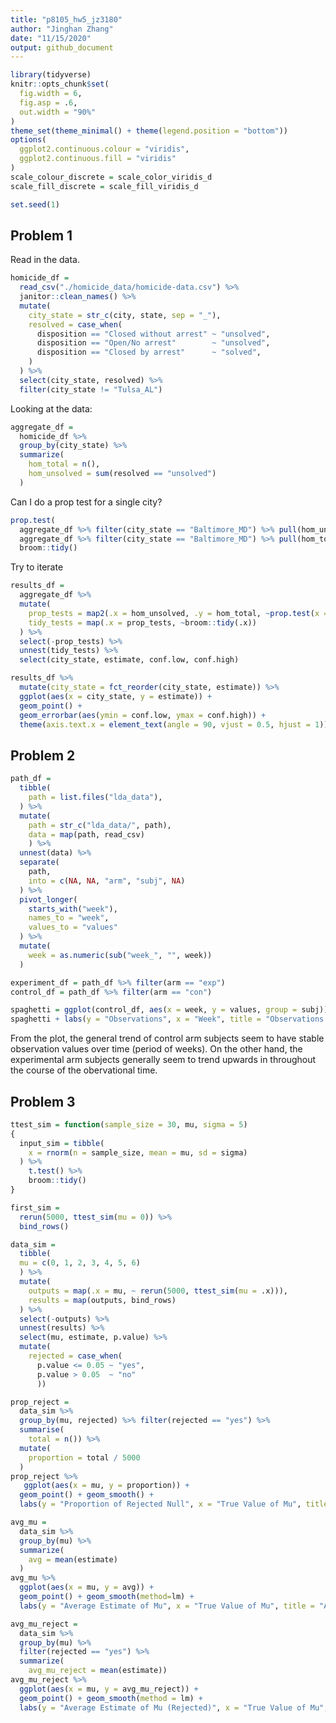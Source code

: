 ```yaml
---
title: "p8105_hw5_jz3180"
author: "Jinghan Zhang"
date: "11/15/2020"
output: github_document
---
```


```r
library(tidyverse)
knitr::opts_chunk$set(
  fig.width = 6,
  fig.asp = .6,
  out.width = "90%"
)
theme_set(theme_minimal() + theme(legend.position = "bottom"))
options(
  ggplot2.continuous.colour = "viridis",
  ggplot2.continuous.fill = "viridis"
)
scale_colour_discrete = scale_color_viridis_d
scale_fill_discrete = scale_fill_viridis_d

set.seed(1)
```


## Problem 1

Read in the data.

```r
homicide_df = 
  read_csv("./homicide_data/homicide-data.csv") %>% 
  janitor::clean_names() %>% 
  mutate(
    city_state = str_c(city, state, sep = "_"),
    resolved = case_when(
      disposition == "Closed without arrest" ~ "unsolved",
      disposition == "Open/No arrest"        ~ "unsolved",
      disposition == "Closed by arrest"      ~ "solved",
    )
  ) %>% 
  select(city_state, resolved) %>% 
  filter(city_state != "Tulsa_AL")
```

Looking at the data:

```r
aggregate_df = 
  homicide_df %>% 
  group_by(city_state) %>% 
  summarize(
    hom_total = n(),
    hom_unsolved = sum(resolved == "unsolved")
  )
```

Can I do a prop test for a single city?

```r
prop.test(
  aggregate_df %>% filter(city_state == "Baltimore_MD") %>% pull(hom_unsolved), 
  aggregate_df %>% filter(city_state == "Baltimore_MD") %>% pull(hom_total)) %>% 
  broom::tidy()
```

Try to iterate

```r
results_df = 
  aggregate_df %>% 
  mutate(
    prop_tests = map2(.x = hom_unsolved, .y = hom_total, ~prop.test(x = .x, n = .y)),
    tidy_tests = map(.x = prop_tests, ~broom::tidy(.x))
  ) %>% 
  select(-prop_tests) %>% 
  unnest(tidy_tests) %>% 
  select(city_state, estimate, conf.low, conf.high)
```


```r
results_df %>% 
  mutate(city_state = fct_reorder(city_state, estimate)) %>% 
  ggplot(aes(x = city_state, y = estimate)) +
  geom_point() + 
  geom_errorbar(aes(ymin = conf.low, ymax = conf.high)) + 
  theme(axis.text.x = element_text(angle = 90, vjust = 0.5, hjust = 1))
```


## Problem 2

```r
path_df = 
  tibble(
    path = list.files("lda_data"),
  ) %>% 
  mutate(
    path = str_c("lda_data/", path),
    data = map(path, read_csv)
    ) %>% 
  unnest(data) %>% 
  separate(
    path,
    into = c(NA, NA, "arm", "subj", NA)
  ) %>%
  pivot_longer(
    starts_with("week"),
    names_to = "week",
    values_to = "values"
  ) %>%
  mutate(
    week = as.numeric(sub("week_", "", week))
  )

experiment_df = path_df %>% filter(arm == "exp")
control_df = path_df %>% filter(arm == "con")

spaghetti = ggplot(control_df, aes(x = week, y = values, group = subj)) + geom_line() + geom_line(data = experiment_df, color = "red")
spaghetti + labs(y = "Observations", x = "Week", title = "Observations on each Subject Over Time")
```

From the plot, the general trend of control arm subjects seem to have stable observation values over time (period of weeks). On the other hand, the experimental arm subjects generally seem to trend upwards in throughout the course of the obervational time.

## Problem 3

```r

ttest_sim = function(sample_size = 30, mu, sigma = 5)
{
  input_sim = tibble(
    x = rnorm(n = sample_size, mean = mu, sd = sigma)
  ) %>%
    t.test() %>%
    broom::tidy()
}

first_sim = 
  rerun(5000, ttest_sim(mu = 0)) %>% 
  bind_rows()

data_sim = 
  tibble(
  mu = c(0, 1, 2, 3, 4, 5, 6)
  ) %>% 
  mutate(
    outputs = map(.x = mu, ~ rerun(5000, ttest_sim(mu = .x))),
    results = map(outputs, bind_rows)
  ) %>% 
  select(-outputs) %>%
  unnest(results) %>% 
  select(mu, estimate, p.value) %>% 
  mutate(
    rejected = case_when(
      p.value <= 0.05 ~ "yes",
      p.value > 0.05  ~ "no"
      ))
```


```r
prop_reject = 
  data_sim %>% 
  group_by(mu, rejected) %>% filter(rejected == "yes") %>% 
  summarise(
    total = n()) %>% 
  mutate(
    proportion = total / 5000
  ) 
prop_reject %>% 
   ggplot(aes(x = mu, y = proportion)) +
  geom_point() + geom_smooth() +
  labs(y = "Proportion of Rejected Null", x = "True Value of Mu", title = "Power of Test vs. True Value of Mu")
```


```r
avg_mu = 
  data_sim %>%
  group_by(mu) %>%
  summarize(
    avg = mean(estimate)
  ) 
avg_mu %>% 
  ggplot(aes(x = mu, y = avg)) +
  geom_point() + geom_smooth(method=lm) +
  labs(y = "Average Estimate of Mu", x = "True Value of Mu", title = "Average of Mu vs. True Value of Mu")
```


```r
avg_mu_reject = 
  data_sim %>%
  group_by(mu) %>%
  filter(rejected == "yes") %>% 
  summarize(
    avg_mu_reject = mean(estimate)) 
avg_mu_reject %>% 
  ggplot(aes(x = mu, y = avg_mu_reject)) +
  geom_point() + geom_smooth(method = lm) +
  labs(y = "Average Estimate of Mu (Rejected)", x = "True Value of Mu", title = "Average of Mu for Rejected Nulls vs. True Value of Mu")
```
